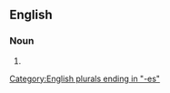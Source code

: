 ==English==

===Noun===
{{head|en|noun plural form}}

# {{plural of|absurdness|lang=en}}

[[Category:English plurals ending in "-es"]]